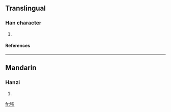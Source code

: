 ==Translingual==
===Han character===
{{Han char|rn=82|rad=毛|as=09|sn=13|four=|canj=竹山人一弓 (HUOMN), 竹山人一女 (HUOMV)}}
# {{defn|Han|sort=毛09}}
====References====
{{Han ref|kx=0595.010|dkj=16897|hdz=32002.050|uh=6BFA|ud=27642}}

----
==Mandarin==
===Hanzi===
{{cmn-hanzi|pin=[[máo]] ([[mao2]]), [[yū]] ([[yu1]])|wg=mao<sup>2</sup>, yü<sup>1</sup>}}
# {{defn|Mandarin}}

[[fr:毺]]